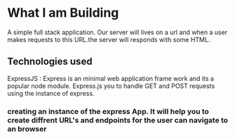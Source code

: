 # What I am Building
A simple full stack application. Our server will lives on a url and when a user makes requests to this URL.the server will responds with some HTML.

## Technologies used
ExpressJS : Express is an minimal web application frame work and its a popular node module. Express.js  you to handle GET and POST requests using the instance of express.


### creating an instance of the express App. It will help you to create diffrent URL's and endpoints for the user can navigate to an browser
